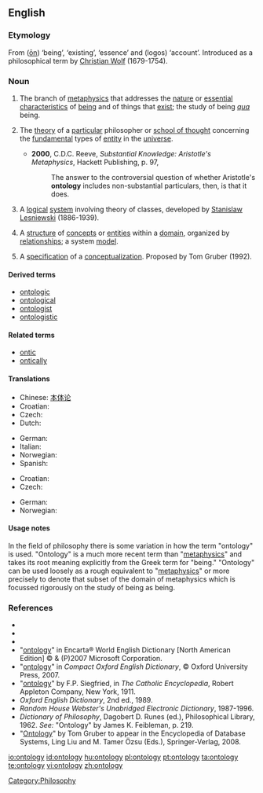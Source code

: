 {{wikipedia}}
==English==

===Etymology===
From {{etyl|grc}} '''[[ὄν|{{Polytonic|ὄν}}]]''' ([[ōn]]) ‘being’, ‘existing’, ‘essence’ and '''[[λόγος|{{Polytonic|λόγος}}]]''' (logos) ‘account’.  Introduced as a philosophical term by [[w:Christian_Wolff_(philosopher)|Christian Wolf]] (1679-1754).

===Noun===
{{en-noun|ontolog|ies}}

# {{uncountable|philosophy}} The branch of [[metaphysics]] that addresses the [[nature]] or [[essential]] [[characteristic]]s of [[being]] and of things that [[exist]]; the study of being ''[[qua]]'' being.
# {{countable|philosophy}} The [[theory]] of a [[particular]] philosopher or [[school of thought]] concerning the [[fundamental]] types of [[entity]] in the [[universe]].
#* '''2000''', C.D.C. Reeve, ''Substantial Knowledge: Aristotle's Metaphysics'', Hackett Publishing, p. 97,
#*: The answer to the controversial question of whether Aristotle's '''ontology''' includes non-substantial particulars, then, is that it does.
# {{logic}} A [[logical]] [[system]] involving theory of classes, developed by [[w:Stanislaw_Lesniewski|Stanislaw Lesniewski]] (1886-1939).
# {{context|computer science|information science}} A [[structure]] of [[concept]]s or [[entity|entities]] within a [[domain]], organized by [[relationship]]s; a system [[model]].
# {{rfv-sense}} {{context|computer science|information science}} A [[specification]] of a [[conceptualization]]. Proposed by Tom Gruber (1992).

====Derived terms====
* [[ontologic]]
* [[ontological]]
* [[ontologist]]
* [[ontologistic]]

====Related terms====
* [[ontic]]
* [[ontically]]

====Translations====
{{trans-top|study of being}}
* Chinese: [[本体论]]
* Croatian: {{t-|hr|ontologija|f}}
* Czech: {{t-|cs|ontologie|f}}
* Dutch: {{t-|nl|ontologie}}
{{trans-mid}}
* German: {{t+|de|Ontologie|f}}
* Italian: {{t-|it|ontologia|f}}
* Norwegian: {{t-|no|ontologi|m}}
* Spanish: {{t+|es|ontología|f}}
{{trans-bottom}}

{{trans-top|system model in computer science}}
* Croatian: {{t-|hr|ontologija|f}}
* Czech: {{t-|cs|ontologie|f}}
{{trans-mid}}
* German: {{t+|de|Ontologie|f}}
* Norwegian: {{t-|no|ontologi|m}}
{{trans-bottom}}

====Usage notes====
In the field of philosophy there is some variation in how the term "ontology" is used.  "Ontology" is a much more recent term than "[[metaphysics]]" and takes its root meaning explicitly from the Greek term for "being."  "Ontology" can be used loosely as a rough equivalent to "[[metaphysics]]" or more precisely to denote that subset of the domain of metaphysics which is focussed rigorously on the study of being as being.

===References===
* {{R:Webster 1828}}
* {{R:Webster 1913|ontology}}
* {{R:Dictionary.com|ontology}}
* "[http://encarta.msn.com/dictionary_/ontology.html ontology]" in Encarta® World English Dictionary [North American Edition] © & (P)2007 Microsoft Corporation.
* "[http://www.askoxford.com/concise_oed/ontology?view=uk ontology]" in ''Compact Oxford English Dictionary'', © Oxford University Press, 2007.
* "[http://www.newadvent.org/cathen/11258a.htm ontology]" by F.P. Siegfried, in ''The Catholic Encyclopedia'', Robert Appleton Company, New York, 1911.
* ''Oxford English Dictionary'', 2nd ed., 1989.
* ''Random House Webster's Unabridged Electronic Dictionary'', 1987-1996.
* ''Dictionary of Philosophy'', Dagobert D. Runes (ed.), Philosophical Library, 1962. ''See:'' "Ontology" by James K. Feibleman, p. 219.
* "[http://tomgruber.org/writing/ontology-definition-2007.htm Ontology]" by Tom Gruber to appear in the Encyclopedia of Database Systems, Ling Liu and M. Tamer Özsu (Eds.), Springer-Verlag, 2008.

[[Category:Philosophy]]

[[io:ontology]]
[[id:ontology]]
[[hu:ontology]]
[[pl:ontology]]
[[pt:ontology]]
[[ta:ontology]]
[[te:ontology]]
[[vi:ontology]]
[[zh:ontology]]